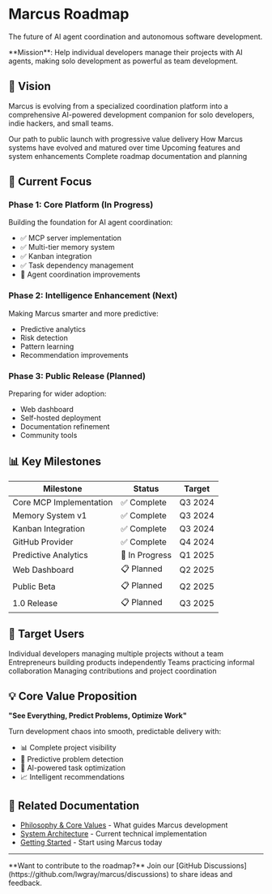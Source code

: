 # Marcus Roadmap

The future of AI agent coordination and autonomous software development.

<Note>
**Mission**: Help individual developers manage their projects with AI agents, making solo development as powerful as team development.
</Note>

## 🎯 Vision

Marcus is evolving from a specialized coordination platform into a comprehensive AI-powered development companion for solo developers, indie hackers, and small teams.

<CardGroup cols={2}>
  <Card title="Public Release Roadmap" icon="rocket" href="/roadmap/public-release-roadmap">
    Our path to public launch with progressive value delivery
  </Card>
  <Card title="System Evolution" icon="chart-line" href="/roadmap/evolution">
    How Marcus systems have evolved and matured over time
  </Card>
  <Card title="Future Systems" icon="lightbulb" href="/roadmap/future-systems">
    Upcoming features and system enhancements
  </Card>
  <Card title="Full Documentation" icon="book" href="/roadmap/README">
    Complete roadmap documentation and planning
  </Card>
</CardGroup>

## 🚀 Current Focus

### Phase 1: Core Platform (In Progress)
Building the foundation for AI agent coordination:
- ✅ MCP server implementation
- ✅ Multi-tier memory system
- ✅ Kanban integration
- ✅ Task dependency management
- 🔄 Agent coordination improvements

### Phase 2: Intelligence Enhancement (Next)
Making Marcus smarter and more predictive:
- Predictive analytics
- Risk detection
- Pattern learning
- Recommendation improvements

### Phase 3: Public Release (Planned)
Preparing for wider adoption:
- Web dashboard
- Self-hosted deployment
- Documentation refinement
- Community tools

## 📊 Key Milestones

| Milestone | Status | Target |
|-----------|--------|--------|
| Core MCP Implementation | ✅ Complete | Q3 2024 |
| Memory System v1 | ✅ Complete | Q3 2024 |
| Kanban Integration | ✅ Complete | Q3 2024 |
| GitHub Provider | ✅ Complete | Q4 2024 |
| Predictive Analytics | 🔄 In Progress | Q1 2025 |
| Web Dashboard | 📋 Planned | Q2 2025 |
| Public Beta | 📋 Planned | Q2 2025 |
| 1.0 Release | 📋 Planned | Q3 2025 |

## 🎯 Target Users

<AccordionGroup>
  <Accordion title="Solo Developers">
    Individual developers managing multiple projects without a team
  </Accordion>
  <Accordion title="Indie Hackers">
    Entrepreneurs building products independently
  </Accordion>
  <Accordion title="Small Teams (2-5 people)">
    Teams practicing informal collaboration
  </Accordion>
  <Accordion title="Open Source Maintainers">
    Managing contributions and project coordination
  </Accordion>
</AccordionGroup>

## 💡 Core Value Proposition

**"See Everything, Predict Problems, Optimize Work"**

Turn development chaos into smooth, predictable delivery with:
- 📊 Complete project visibility
- 🔮 Predictive problem detection
- 🤖 AI-powered task optimization
- 📈 Intelligent recommendations

## 🔗 Related Documentation

- [Philosophy & Core Values](/concepts/philosophy) - What guides Marcus development
- [System Architecture](/systems/README) - Current technical implementation
- [Getting Started](/getting-started/quickstart) - Start using Marcus today

---

<Info>
**Want to contribute to the roadmap?** Join our [GitHub Discussions](https://github.com/lwgray/marcus/discussions) to share ideas and feedback.
</Info>

